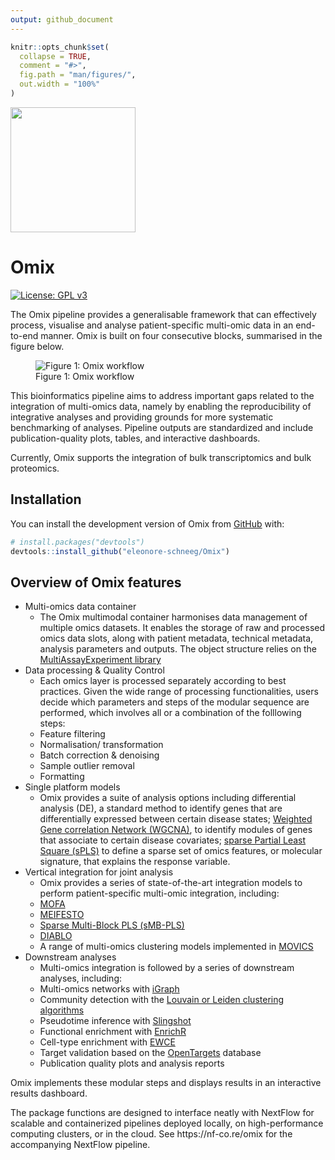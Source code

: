 ```yaml
---
output: github_document
---
```


<!-- README.md is generated from README.Rmd. Please edit that file -->

```r
knitr::opts_chunk$set(
  collapse = TRUE,
  comment = "#>",
  fig.path = "man/figures/",
  out.width = "100%"
)
```

<img src="man/figures/Omix_logo.png" width=200 style="align:left;" />


# Omix

<!-- badges: start -->
[![License: GPL v3](https://img.shields.io/badge/License-GPLv3-green.svg)](https://www.gnu.org/licenses/gpl-3.0)
<!-- badges: end -->

The Omix pipeline provides a generalisable framework that can effectively process, visualise and analyse patient-specific multi-omic data in an end-to-end manner. 
Omix is built on four consecutive blocks, summarised in the figure below.

![Figure 1: Omix workflow ](man/figures/Omix_workflow.png)

This bioinformatics pipeline aims to address important gaps related to the integration of multi-omics data, namely by enabling the reproducibility of integrative analyses and providing grounds for more systematic benchmarking of analyses. Pipeline outputs are standardized and include publication-quality plots, tables, and interactive dashboards.

Currently, Omix supports the integration of bulk transcriptomics and bulk proteomics.

## Installation

You can install the development version of Omix from [GitHub](https://github.com/) with:

``` r
# install.packages("devtools")
devtools::install_github("eleonore-schneeg/Omix")
```

## Overview of Omix features

-   Multi-omics data container
    -   The Omix multimodal container harmonises data management of multiple omics datasets. It enables the storage of raw and processed omics data slots, along with patient metadata, technical metadata, analysis parameters and outputs. The object structure relies on the [MultiAssayExperiment library](https://bioconductor.org/packages/release/bioc/html/MultiAssayExperiment.html)
    
-   Data processing & Quality Control
    -   Each omics layer is processed separately according to best practices. Given the wide range of processing functionalities, users decide which parameters and steps of the modular sequence are performed, which involves all or a combination of the folllowing steps:
      -   Feature filtering
      -   Normalisation/ transformation
      -   Batch correction & denoising
      -   Sample outlier removal
      -   Formatting

-   Single platform models
    -   Omix provides a suite of analysis options including differential analysis (DE), a standard method to identify genes that are differentially expressed between certain disease states; [Weighted Gene correlation Network (WGCNA)](https://cran.r-project.org/web/packages/WGCNA/index.html), to identify modules of genes that associate to certain disease covariates; [sparse Partial Least Square (sPLS)](http://mixomics.org) to define a sparse set of omics features, or molecular signature, that explains the response variable. 
    
-   Vertical integration for joint analysis
    -   Omix provides a series of state-of-the-art integration models to perform patient-specific multi-omic integration, including:
      -   [MOFA](https://biofam.github.io/MOFA2/)
      -   [MEIFESTO](https://biofam.github.io/MOFA2/)
      -   [Sparse Multi-Block PLS (sMB-PLS)](http://mixomics.org)
      -   [DIABLO](http://mixomics.org)
      -   A range of multi-omics clustering models implemented in [MOVICS](https://github.com/xlucpu/MOVICS)
    
-   Downstream analyses
    -   Multi-omics integration is followed by a series of downstream analyses, including:
      -   Multi-omics networks with [iGraph](https://igraph.org)
      -   Community detection with the [Louvain or Leiden clustering algorithms](https://igraph.org)
      -   Pseudotime inference with [Slingshot](https://bioconductor.org/packages/release/bioc/html/slingshot.html)
      -   Functional enrichment with [EnrichR](https://maayanlab.cloud/Enrichr/)
      -   Cell-type enrichment with [EWCE](https://bioconductor.org/packages/release/bioc/html/EWCE.html)
      -   Target validation based on the [OpenTargets](https://www.opentargets.org) database
      -   Publication quality plots and analysis reports
      
  Omix implements these modular steps and displays results in an interactive results dashboard.

The package functions are designed to interface neatly with NextFlow for scalable and containerized pipelines deployed locally, on high-performance computing clusters, or in the cloud. See https://nf-co.re/omix for the accompanying NextFlow pipeline.

